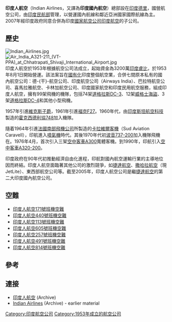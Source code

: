 {{Unreferenced|time=2021-11-15T19:48:28+00:00}}
{{noteTA
|1=zh-tw:噴射機;zh-hk:噴氣機;zh-cn:喷气机;
|2=zh-tw:卡拉維爾客機;zh-hk:卡拉維爾客機;zh-cn:卡拉維爾客機;
}}
{{Infobox Airline
| airline=印度人航空<br />Indian Airlines
| logo_size=150px
| fleet_size=82
| destinations=64
| company_slogan=New Horizons. Enduring Values.
| key_people=Arvind Jadhav, CMD
| IATA=IC
| ICAO=IAC
| callsign=INDAIR
| company_name=
| founded=1953年
| headquarters=[[印度|印度]][[德里|德里]]
| hubs=[[英迪拉·甘地國際機場|英迪拉·甘地國際機場]]（德里）
| secondary_hubs=[[贾特拉帕蒂·希瓦吉国际机场|贾特拉帕蒂·希瓦吉国际机场]]（[[孟買|孟買]]） <br /> [[清奈國際機場|清奈國際機場]] <br /> [[內塔吉·蘇巴斯·錢德拉·鮑斯國際機場|內塔吉·蘇巴斯·錢德拉·鮑斯國際機場]]（[[加爾各答|加爾各答]]）
| focus_cities=
| website= {{URL|http://www.airindia.in/}}
}}
'''印度人航空'''（Indian Airlines，又譯為'''印度國內航空'''）總部設在[[印度|印度]][[德里|德里]]，國營航空公司，由[[印度民航部|印度民航部]]管理，以營運國內航線和鄰近亞洲國家國際航線為主。2007年經印度政府同意合併為印度[[國家航空公司|國家航空公司]][[印度航空|印度航空]]的子公司。

==歷史==
[[File:Indian_Airlines.jpg|thumb]]
[[File:Air_India_A321-211_(VT-PPA)_at_Chhatrapati_Shivaji_International_Airport.jpg|thumb]]
印度人航空於1953年根據航空公司法成立，起始資金為3200萬[[印度盧比|印度盧比]]，於1953年8月1日開始營運。該法案旨在[[國有化|國有化]]印度整個航空業，合併七間原本私有的國內航空公司：德-{干}-航空公司、印度航空公司（Airways India）、巴拉特航空公司、喜馬拉雅航空、卡林加航空公司、印度國家航空和印度民用航空服務，組成印度人航空，擁有99架飛機的機隊，包括74架[[道格拉斯DC-3|道格拉斯DC-3]]、12架[[威格士海盜|威格士海盜]]、3架[[道格拉斯DC-4|道格拉斯DC-4]]和其他小型飛機。

1957年引進[[維克斯子爵|維克斯子爵]]，1961年引進[[福克F27|福克F27]]。1960年代，由[[印度斯坦航空科技|印度斯坦航空科技]]製造的[[霍克西德利協748|霍克西德利協748]]加入機隊。

隨着1964年引進[[法國南部飛機公司|法國南部飛機公司]]所製造的[[卡拉維爾客機|卡拉維爾客機]]（Sud Aviation Caravell），印航進入[[噴氣機|噴氣機]]時代。其後1970年代初[[波音737-200|波音737-200]]加入機隊飛機在。1976年4月，首次引入三架[[空中客車A300|空中客車A300]]寬體客機。到1990年，印航引入[[空中客車A320|空中客車A320-200]]。

印度政府在90年代初推動經濟自由化進程，印航對國內航空運輸行業的主導地位因而終結。印度人航空面臨著其他公司的激烈競爭，如[[捷達航空|捷達航空]]、[[撒哈拉航空|撒哈拉航空]]（現JetLite）、東西部航空公司等。截至2005年，印度人航空公司是繼[[捷達航空|捷達航空]]的第二大印度國內航空公司。

==空難==
*[[印度人航空171號班機空難|印度人航空171號班機空難]]
*[[印度人航空440號班機空難|印度人航空440號班機空難]]
*[[印度人航空113號班機空難|印度人航空113號班機空難]]
*[[印度人航空605號班機空難|印度人航空605號班機空難]]
*[[印度人航空257號班機空難|印度人航空257號班機空難]]
*[[印度人航空491號班機空難|印度人航空491號班機空難]]
*[[印度人航空814號班機空難|印度人航空814號班機空難]]

==參考==
{{reflist}}

==連接==
{{Commons category|Indian (airline)}}
* [http://www.airindia.in/ 印度人航空] {{Wayback|url=http://www.airindia.in/ |date=20210225014948 }} (Archive)
* [http://web.archive.org/*/http://indian-airlines.nic.in/ Indian Airlines] (Archive) - earlier material

{{DEFAULTSORT:Indian Airlines}}
[[Category:印度航空公司|Category:印度航空公司]]
[[Category:1953年成立的航空公司|Category:1953年成立的航空公司]]